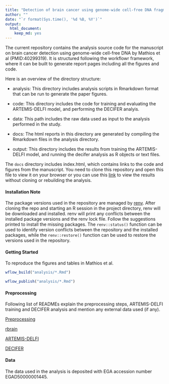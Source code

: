 ```yaml
---
title: "Detection of brain cancer using genome-wide cell-free DNA fragmentation profiles and repeat landscapes"
author: ""
date: "`r format(Sys.time(), '%d %B, %Y')`"
output:
  html_document:
    keep_md: yes
---
```


The current repository contains the analysis source code for the manuscript on brain cancer detection using genome-wide cell-free DNA by Mathios et al (PMID:40299319). It is structured following the workflowr framework, where it can be built to generate report pages including all the figures and code.

Here is an overview of the directory structure:

* analysis: This directory includes analysis scripts in Rmarkdown format that can be run to generate the paper figures.

* code: This directory includes the code for training and evaluating the ARTEMIS-DELFI model, and performing the DECIFER analyis.

* data: This path includes the raw data used as input to the analysis performed in the study.

* docs: The html reports in this directory are generated by compiling the Rmarkdown files in the analysis directory. 

* output: This directory includes the results from training the ARTEMIS-DELFI model, and running the decifer analysis as R objects or text files.


The `docs` directory includes index.html, which contains links to the code and figures from the manuscript. You need to clone this repository and open this file to view it on your browser or
you can use this [link](https://cancer-genomics.github.io/brain_wflow) to view the results without cloning or rebuilding the analysis.

#### Installation Note

The package versions used in the repository are managed by [renv](https://rstudio.github.io/renv/articles/renv.html). 
After cloning the repo and starting an R session in the project directory, renv will be downloaded and installed. 
renv will print any conflicts between the installed package versions and the renv lock file. 
Follow the suggestions printed to install the missing packages. The `renv::status()` function can be used to identify version conflicts between the repository and the installed packages, 
while the `renv::restore()` function can be used to restore the versions used in the repository.

#### Getting Started

To reproduce the figures and tables in Mathios et al.

```r
wflow_build("analysis/*.Rmd")
```


```r
wflow_publish("analysis/*.Rmd")
```

#### Preprocessing

Following list of READMEs explain the preprocessing steps, ARTEMIS-DELFI training and DECIFER analysis and mention any external data used (if any).

[Preprocessing](code/00-preprocess/README.md)

[rbrain](code/01-rbrain/README.md)

[ARTEMIS-DELFI](code/02-artemis-delfi/README.md)

[DECIFER](code/04-decifer/README.md)

#### Data

The data used in the analysis is deposited with EGA accession number EGAD50000001445. 


